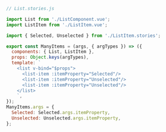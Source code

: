 ```js
// List.stories.js

import List from './ListComponent.vue';
import ListItem from './ListItem.vue';

import { Selected, Unselected } from './ListItem.stories';

export const ManyItems = (args, { argTypes }) => ({
  components: { List, ListItem },
  props: Object.keys(argTypes),
  template: `
    <list v-bind="$props">
      <list-item :itemProperty="Selected"/>
      <list-item :itemProperty="Unselected"/>
      <list-item :itemProperty="Unselected"/>
    </list>
    `,
});
ManyItems.args = {
  Selected: Selected.args.itemProperty,
  Unselected: Unselected.args.itemProperty,
};
```